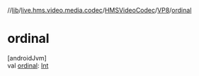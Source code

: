 //[lib](/api-reference/android/v2/home/content)/[live.hms.video.media.codec](../../index)/[HMSVideoCodec](../index)/[VP8](index)/[ordinal](ordinal)

# ordinal

[androidJvm]\
val [ordinal](ordinal): [Int](https://kotlinlang.org/api/latest/jvm/stdlib/kotlin/-int/index.html)
